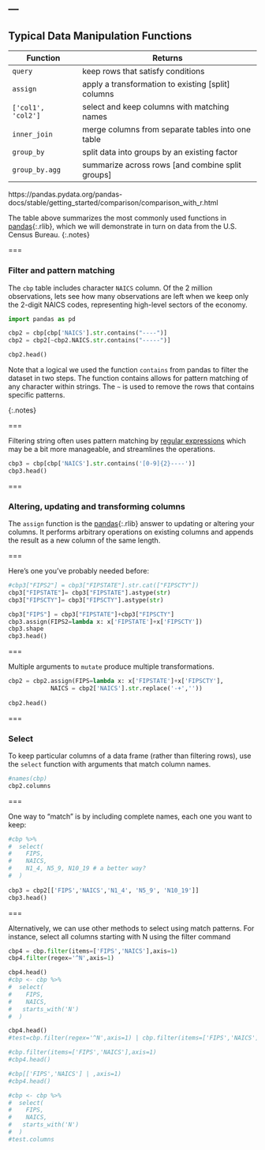 ---
---

## Typical Data Manipulation Functions

| Function    | Returns                                            |
|-------------+----------------------------------------------------|
| `query`    | keep rows that satisfy conditions                  |
| `assign`    | apply a transformation to existing [split] columns |
| `['col1', 'col2']`| select and keep columns with matching names    |
| `inner_join`| merge columns from separate tables into one table  |
| `group_by`  | split data into groups by an existing factor       |
| `group_by.agg` | summarize across rows [and combine split groups]   |

https://pandas.pydata.org/pandas-docs/stable/getting_started/comparison/comparison_with_r.html


The table above summarizes the most commonly used functions in
[pandas](){:.rlib}, which we will demonstrate in turn on data from the U.S.
Census Bureau.
{:.notes}

===

### Filter and pattern matching

The `cbp` table includes character `NAICS` column. Of the 2 million
observations, lets see how many observations are left when we keep only the
2-digit NAICS codes, representing high-level sectors of the economy.

```python


import pandas as pd

cbp2 = cbp[cbp['NAICS'].str.contains("----")]
cbp2 = cbp2[~cbp2.NAICS.str.contains("-----")]

cbp2.head()

```

Note that a logical we used the function `contains` from pandas to filter the dataset in two steps. The function contains allows for pattern matching of any character within strings. The `~` is used to remove the rows that contains specific patterns.

{:.notes}

===

Filtering string often uses pattern matching by [regular expressions]
which may be a bit more manageable, and streamlines the operations.

```python
cbp3 = cbp[cbp['NAICS'].str.contains('[0-9]{2}----')]
cbp3.head()


```

[regular expressions]: https://pandas.pydata.org/pandas-docs/stable/reference/api/pandas.Series.str.contains.html#pandas.Series.str.contains

===

### Altering, updating and transforming columns

The `assign` function is the [pandas](){:.rlib} answer to updating or altering
your columns. It performs arbitrary operations on existing columns and appends
the result as a new column of the same length.

===

Here's one you've probably needed before:

```python
#cbp3["FIPS2"] = cbp3["FIPSTATE"].str.cat(["FIPSCTY"])
cbp3["FIPSTATE"]= cbp3["FIPSTATE"].astype(str)
cbp3["FIPSCTY"]= cbp3["FIPSCTY"].astype(str)

cbp3["FIPS"] = cbp3["FIPSTATE"]+cbp3["FIPSCTY"]
cbp3.assign(FIPS2=lambda x: x['FIPSTATE']+x['FIPSCTY'])
cbp3.shape
cbp3.head()

```

===

Multiple arguments to `mutate` produce multiple transformations.

```python

cbp2 = cbp2.assign(FIPS=lambda x: x['FIPSTATE']+x['FIPSCTY'],
            NAICS = cbp2['NAICS'].str.replace('-+',''))
 
cbp2.head()           
```


===

### Select

To keep particular columns of a data frame (rather than filtering rows), use
the `select` function with arguments that match column names.

```python
#names(cbp)
cbp2.columns
```

===

One way to "match" is by including complete names, each one you want to keep:

```python
#cbp %>%
#  select(
#    FIPS,
#    NAICS,
#    N1_4, N5_9, N10_19 # a better way?
#  )
  
cbp3 = cbp2[['FIPS','NAICS','N1_4', 'N5_9', 'N10_19']] 
cbp3.head()
```

===

Alternatively, we can use other methods to select using match patterns. For instance, select all columns starting with N using the filter command

```python
cbp4 = cbp.filter(items=['FIPS','NAICS'],axis=1) 
cbp4.filter(regex='^N',axis=1) 

cbp4.head()
#cbp <- cbp %>%
#  select(
#    FIPS,
#    NAICS,
#   starts_with('N')
#  )
```

```python
cbp4.head()
#test=cbp.filter(regex='^N',axis=1) | cbp.filter(items=['FIPS','NAICS'],axis=1)

#cbp.filter(items=['FIPS','NAICS'],axis=1)
#cbp4.head()

#cbp[['FIPS','NAICS'] | ,axis=1)
#cbp4.head()

#cbp <- cbp %>%
#  select(
#    FIPS,
#    NAICS,
#   starts_with('N')
#  )
#test.columns

```
